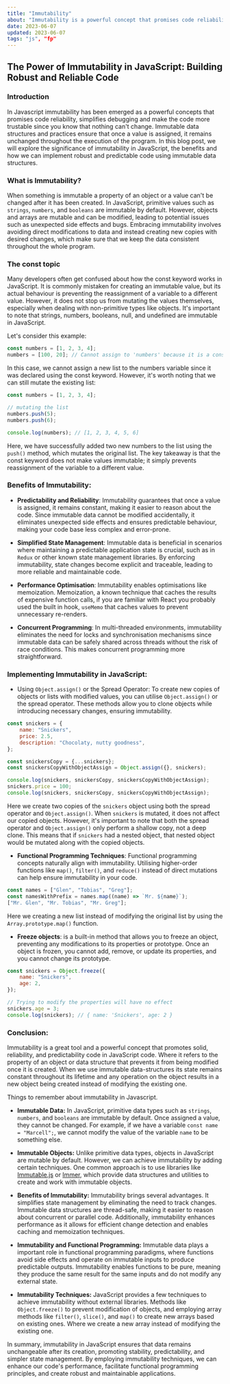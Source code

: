 ```yaml
---
title: "Immutability"
about: "Immutability is a powerful concept that promises code reliability, simplifies debugging and make the code more trustable since you know that nothing can't change."
date: 2023-06-07
updated: 2023-06-07
tags: "js", "fp"
---
```


## The Power of Immutability in JavaScript: Building Robust and Reliable Code

### Introduction

In Javascript immutability has been emerged as a powerful concepts that promises code reliability, simplifies debugging and make the code more trustable since you know that nothing can't change.
Immutable data structures and practices ensure that once a value is assigned, it remains unchanged throughout the execution of the program. In this blog post, we will explore the significance of immutability in JavaScript, the benefits and how we can implement robust and predictable code using immutable data structures.

### What is Immutability?

When something is immutable a property of an object or a value can't be changed after it has been created.
In JavaScript, primitive values such as `strings`, `numbers`, and `booleans` are immutable by default. However, objects and arrays are mutable and can be modified, leading to potential issues such as unexpected side effects and bugs. Embracing immutability involves avoiding direct modifications to data and instead creating new copies with desired changes, which make sure that we keep the data consistent throughout the whole program.

### The const topic

Many developers often get confused about how the const keyword works in JavaScript. It is commonly mistaken for creating an immutable value, but its actual behaviour is preventing the reassignment of a variable to a different value. However, it does not stop us from mutating the values themselves, especially when dealing with non-primitive types like objects. It's important to note that strings, numbers, booleans, null, and undefined are immutable in JavaScript.

Let's consider this example:

```js showLineNumbers
const numbers = [1, 2, 3, 4];
numbers = [100, 20]; // Cannot assign to 'numbers' because it is a constant
```

In this case, we cannot assign a new list to the numbers variable since it was declared using the const keyword. However, it's worth noting that we can still mutate the existing list:

```js showLineNumbers
const numbers = [1, 2, 3, 4];

// mutating the list
numbers.push(5);
numbers.push(6);

console.log(numbers); // [1, 2, 3, 4, 5, 6]
```

Here, we have successfully added two new numbers to the list using the `push()` method, which mutates the original list. The key takeaway is that the const keyword does not make values immutable; it simply prevents reassignment of the variable to a different value.

### Benefits of Immutability:

- **Predictability and Reliability**: Immutability guarantees that once a value is assigned, it remains constant, making it easier to reason about the code. Since immutable data cannot be modified accidentally, it eliminates unexpected side effects and ensures predictable behaviour, making your code base less complex and error-prone.

- **Simplified State Management**: Immutable data is beneficial in scenarios where maintaining a predictable application state is crucial, such as in `Redux` or other known state management libraries. By enforcing immutability, state changes become explicit and traceable, leading to more reliable and maintainable code.

- **Performance Optimisation**: Immutability enables optimisations like memoization. Memoization, a known technique that caches the results of expensive function calls, if you are familiar with React you probably used the built in hook, `useMemo` that caches values to prevent unnecessary re-renders.

- **Concurrent Programming**: In multi-threaded environments, immutability eliminates the need for locks and synchronisation mechanisms since immutable data can be safely shared across threads without the risk of race conditions. This makes concurrent programming more straightforward.

### Implementing Immutability in JavaScript:

- Using `Object.assign()` or the Spread Operator: To create new copies of objects or lists with modified values, you can utilise `Object.assign()` or the spread operator. These methods allow you to clone objects while introducing necessary changes, ensuring immutability.

```js showLineNumbers {11}
const snickers = {
	name: "Snickers",
	price: 2.5,
	description: "Chocolaty, nutty goodness",
};

const snickersCopy = {...snickers};
const snickersCopyWithObjectAssign = Object.assign({}, snickers);

console.log(snickers, snickersCopy, snickersCopyWithObjectAssign);
snickers.price = 100;
console.log(snickers, snickersCopy, snickersCopyWithObjectAssign);
```

Here we create two copies of the `snickers` object using both the spread operator and `Object.assign()`. When `snickers` is mutated, it does not affect our copied objects.
However, it's important to note that both the spread operator and `Object.assign()` only perform a shallow copy, not a deep clone. This means that if `snickers` had a nested object, that nested object would be mutated along with the copied objects.

- **Functional Programming Techniques**: Functional programming concepts naturally align with immutability. Utilising higher-order functions like `map()`, `filter()`, and `reduce()` instead of direct mutations can help ensure immutability in your code.

```js showLineNumbers
const names = ["Glen", "Tobias", "Greg"];
const namesWithPrefix = names.map((name) => `Mr. ${name}`);
["Mr. Glen", "Mr. Tobias", "Mr. Greg"];
```

Here we creating a new list instead of modifying the original list by using the `Array.prototype.map()` function.

- **Freeze objects**: is a built-in method that allows you to freeze an object, preventing any modifications to its properties or prototype. Once an object is frozen, you cannot add, remove, or update its properties, and you cannot change its prototype.

```js showLineNumbers {7}
const snickers = Object.freeze({
	name: "Snickers",
	age: 2,
});

// Trying to modify the properties will have no effect
snickers.age = 3;
console.log(snickers); // { name: 'Snickers', age: 2 }
```

### Conclusion:

Immutability is a great tool and a powerful concept that promotes solid, reliability, and predictability code in JavaScript code. Where it refers to the property of an object or data structure that prevents it from being modified once it is created. When we use immutable data-structures its state remains constant throughout its lifetime and any operation on the object results in a new object being created instead of modifying the existing one.

Things to remember about immutability in Javascript.

- **Immutable Data:** In JavaScript, primitive data types such as `strings`, `numbers`, and `booleans` are immutable by default.
  Once assigned a value, they cannot be changed.
  For example, if we have a variable `const name = "Marcell";`, we cannot modify the value of the variable `name` to be something else.

- **Immutable Objects:** Unlike primitive data types, objects in JavaScript are mutable by default. However, we can achieve immutability by adding certain techniques. One common approach is to use libraries like [Immutable.js](https://immutable-js.com/) or [Immer](https://immerjs.github.io/immer/), which provide data structures and utilities to create and work with immutable objects.

- **Benefits of Immutability:** Immutability brings several advantages.
  It simplifies state management by eliminating the need to track changes.
  Immutable data structures are thread-safe, making it easier to reason about concurrent or parallel code. Additionally, immutability enhances performance as it allows for efficient change detection and enables caching and memoization techniques.

- **Immutability and Functional Programming:** Immutable data plays a important role in functional programming paradigms, where functions avoid side effects and operate on immutable inputs to produce predictable outputs. Immutability enables functions to be pure, meaning they produce the same result for the same inputs and do not modify any external state.

- **Immutability Techniques:** JavaScript provides a few techniques to achieve immutability without external libraries. Methods like `Object.freeze()` to prevent modification of objects, and employing array methods like `filter()`, `slice()`, and `map()` to create new arrays based on existing ones. Where we create a new array instead of modifying the existing one.

In summary, immutability in JavaScript ensures that data remains unchangeable after its creation, promoting stability, predictability, and simpler state management. By employing immutability techniques, we can enhance our code's performance, facilitate functional programming principles, and create robust and maintainable applications.
